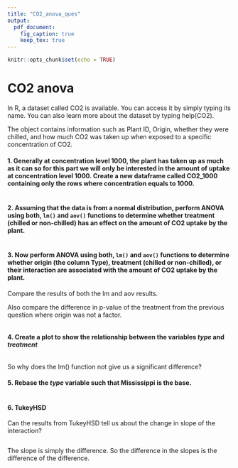 ```yaml
---
title: "CO2_anova_ques"
output:
  pdf_document: 
    fig_caption: true
    keep_tex: true
---
```


```r
knitr::opts_chunk$set(echo = TRUE)
```

# CO2 anova

In R, a dataset called CO2 is available. You can access it by simply typing its name. You can also learn more about the dataset by typing help(CO2). 

The object contains information such as Plant ID, Origin, whether they were chilled, and how much CO2 was taken up when exposed to a specific concentration of CO2. 

#### 1.  Generally at concentration level 1000, the plant has taken up as much as it can so for this part we will only be interested in the amount of uptake at concentration level 1000. Create a new dataframe called CO2_1000 containing only the rows where concentration equals to 1000.

```r


```

#### 2.	Assuming that the data is from a normal distribution, perform ANOVA using both, `lm()` and `aov()` functions to determine whether treatment (chilled or non-chilled) has an effect on the amount of CO2 uptake by the plant. 


```r


```

#### 3.	Now perform ANOVA using both, `lm()` and `aov()` functions to determine whether origin (the column Type), treatment (chilled or non-chilled), or their interaction are associated with the amount of CO2 uptake by the plant. 

Compare the results of both the lm and aov results.

Also compare the difference in p-value of the treatment from the previous question where origin was not a factor.

```r


```

#### 4. Create a plot to show the relationship between the variables *type* and *treatment*

```r

```


So why does the lm() function not give us a significant difference? 

#### 5. Rebase the *type* variable such that Mississippi is the base.

```r
                
                 
```


#### 6.	TukeyHSD

Can the results from TukeyHSD tell us about the change in slope of the interaction?

```r


```


The slope is simply the difference. So the difference in the slopes is the difference of the difference. 